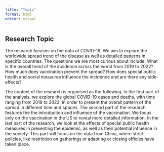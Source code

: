 ```yaml
---
title: "Topic"
format: html
editor: visual
---
```


## Research Topic

The research focuses on the data of COVID-19. We aim to explore the worldwide spread trend of the disease as well as detailed patterns in specific countries. The questions we are most curious about include: What is the overall trend of the incidence across the world from 2019 to 2022? How much does vaccination prevent the spread? How does special public health and social measures influence the incidence and are there any side-effects?

The context of the research is organised as the following. In the first part of the analysis, we explore the global COVID-19 cases and deaths, with time ranging from 2019 to 2022, in order to present the overall pattern of the spread in different time and spaces. The second part of the research features the the introduction and influence of the vaccination. We focus only on the vaccination in the US to reveal more detailed information. In the last part of the research, we look at the effects of special public health measures in preventing the epidemic, as well as their potential influence in the society. This part will focus on the data from China, where strict policies, like restriction on gatherings or adapting or closing officies have taken place.

